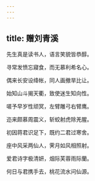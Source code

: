 ```yaml
---
---
---
```

title: 赠刘青溪
---



先生真是读书人，语言笑貌皆恭醇。

寻常发愤忘寢食，而无慕利希名心。

偶来长安设绛帐，同人画撤旱比让。

始知山斗揭天衢，致使迷生知向性。

嗟予早岁性顽冥，左臂雕弓右臂鹰。

迩来颇慕周震义，斩蛟射虎除羌腥。

初因蒋君识足下，既约二君过寒舍。

座中风采两仙人，霁月如风相照射。

爱君诗字极清妍，烟际芙蓉雨际蘭。

何日与君携手去，桃花流水问仙源。
